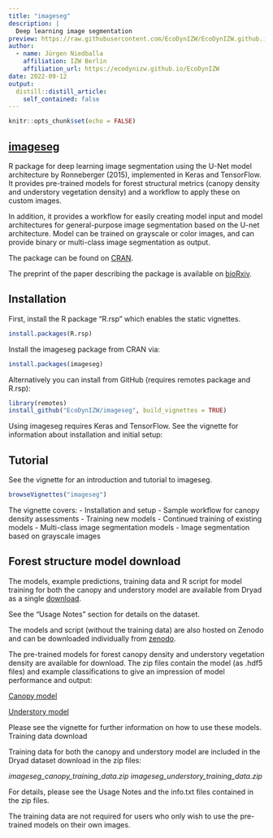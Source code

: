 ```yaml
---
title: "imageseg"
description: |
  Deep learning image segmentation
preview: https://raw.githubusercontent.com/EcoDynIZW/EcoDynIZW.github.io/main/img/imageseg-hex.png
author:
  - name: Jürgen Niedballa
    affiliation: IZW Berlin
    affiliation_url: https://ecodynizw.github.io/EcoDynIZW
date: 2022-09-12
output:
  distill::distill_article:
    self_contained: false
---
```



```r
knitr::opts_chunk$set(echo = FALSE)
```

## [imageseg](https://github.com/EcoDynIZW/imageseg) 

R package for deep learning image segmentation using the U-Net model architecture by Ronneberger (2015), implemented in Keras and TensorFlow. It provides pre-trained models for forest structural metrics (canopy density and understory vegetation density) and a workflow to apply these on custom images.

In addition, it provides a workflow for easily creating model input and model architectures for general-purpose image segmentation based on the U-net architecture. Model can be trained on grayscale or color images, and can provide binary or multi-class image segmentation as output.

The package can be found on [CRAN](https://cran.r-project.org/web/packages/imageseg/index.html).

The preprint of the paper describing the package is available on [bioRxiv](https://doi.org/10.1101/2021.12.16.469125).

## Installation

First, install the R package "R.rsp" which enables the static vignettes.

```r
install.packages(R.rsp)
```

Install the imageseg package from CRAN via:

```r
install.packages(imageseg)
```

Alternatively you can install from GitHub (requires remotes package and R.rsp):

```r
library(remotes)   
install_github("EcoDynIZW/imageseg", build_vignettes = TRUE)
```

Using imageseg requires Keras and TensorFlow. See the vignette for information about installation and initial setup:

## Tutorial

See the vignette for an introduction and tutorial to imageseg.

```r
browseVignettes("imageseg")
```

The vignette covers:
- Installation and setup
- Sample workflow for canopy density assessments
- Training new models
- Continued training of existing models
- Multi-class image segmentation models
- Image segmentation based on grayscale images

## Forest structure model download

The models, example predictions, training data and R script for model training for both the canopy and understory model are available from Dryad as a single [download](https://doi.org/10.5061/dryad.x0k6djhnj).

See the "Usage Notes" section for details on the dataset.

The models and script (without the training data) are also hosted on Zenodo and can be downloaded individually from [zenodo](https://doi.org/10.5281/zenodo.6861157).

The pre-trained models for forest canopy density and understory vegetation density are available for download. The zip files contain the model (as .hdf5 files) and example classifications to give an impression of model performance and output:

[Canopy model](https://zenodo.org/record/6861157/files/imageseg_canopy_model.zip?download=1) 

[Understory model](https://zenodo.org/record/6861157/files/imageseg_understory_model.zip?download=1) 

Please see the vignette for further information on how to use these models.
Training data download

Training data for both the canopy and understory model are included in the Dryad dataset download in the zip files: 

*imageseg_canopy_training_data.zip* 
*imageseg_understory_training_data.zip*

For details, please see the Usage Notes and the info.txt files contained in the zip files.

The training data are not required for users who only wish to use the pre-trained models on their own images.
